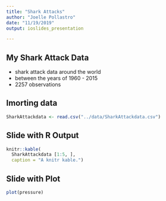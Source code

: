 ```yaml
---
title: "Shark Attacks"
author: "Joelle Pollastro"
date: "11/19/2019"
output: ioslides_presentation

---
```


## My Shark Attack Data

- shark attack data around the world
- between the years of 1960 - 2015
- 2257 observations


## Imorting data

```r
SharkAttackdata <- read.csv("../data/SharkAttackdata.csv")
```


## Slide with R Output

```r
knitr::kable(
  SharkAttackdata [1:5, ], 
  caption = "A knitr kable.")
```

## Slide with Plot

```r
plot(pressure)
```

